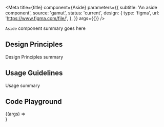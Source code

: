 
<Meta
  title={title}
  component={Aside}
  parameters={{
    subtitle: 'An aside component',
    source: 'gamut',
    status: 'current',
    design: {
      type: 'figma',
      url: 'https://www.figma.com/file/',
    },
  }}
  args={{}}
/>

`Aside` component summary goes here

## Design Principles

Design Principles summary

## Usage Guidelines

Usage summary

## Code Playground

<Canvas>
  <Story name="Aside">{(args) => <Aside {...args} />}</Story>
</Canvas>

<PropsTable story="Aside" />
